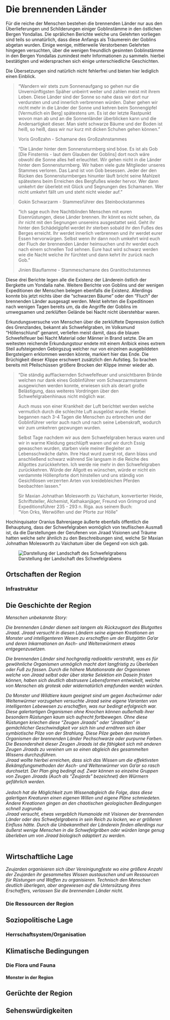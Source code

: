 # Die brennenden Länder

Für die reiche der Menschen bestehen die brennenden Länder nur aus den Überlieferungen und Schilderungen einiger Goblinstämme in den östlichen Bergen Yondallas. Die sprälichen Berichte welche uns Gelehrten vorliegen sind teils so unnatürlich, dass diese Anfangs als Träumerein der Goblins abgetan wurden. Einige wenige, mittlerweile Verstorbenen Gelehrten hingegen versuchten, über die wenigen freundlich gesinnten Goblinstämme in den Bergen Yondallas zumindest mehr Informationen zu sammeln. hierbei bestätigten und widersprachen sich einige unterschiedliche Geschichten.

Die Übersetzungen sind natürlich nicht fehlerfrei und bieten hier lediglich einen Einblick.

> "Wandern wir stets zum Sonnenaufgang so gehen nur die Unvernünftigsten Späher unbeirrt weiter und zahlen meist mit ihrem Leben. Diese Länder sind der Sonne so nahe dass wir dort nur verdursten und und innerlich verbrennen würden. Daher gehen wir nicht mehr in die Länder der Sonne und kehren beim Sonnengipfel [Vermutlich ein Berg] spätestens um. Es ist der letzte Rastpunkt wovon man ab und an die Sonnenländer überblicken kann und die Andersartigkeit dieser. Man sieht schwarze Bäume und der Boden ist heiß, so heiß, dass wir nur kurz mit dicken Schuhen gehen können."
>
> Voris Großzahn - Schamane des Großzahnstammes

> "Die Länder hinter dem Sonnensturmberg sind böse. Es ist als Gob [Die Finsternis - laut dem Glauben der Goblins] dort noch wäre obwohl die Sonne alles hell erleuchtet. Wir gehen nicht in die Länder hinter dem Sonnensturmberg. Wir haben viele gute Mitglieder unseres Stammes verloren. Das Land ist von Gob besessen. Jeder der den Rücken des Sonnensturmberges hinunter läuft bricht seine Mahlzeit spätestens beim Erreichen des Bergfußes wieder hervor. Wer dann umkehrt der überlebt mit Glück und Segnungen des Schamanen. Wer nicht umkehrt fällt um und steht nicht wieder auf."
>
> Gokin Schwarzarm - Stammesführer des Steinbockstammes

> "Ich sage euch ihre Nachtblinden Menschen mit euren Eisenrüstungen, diese Länder brennen. Ihr könnt es nicht sehen, da ihr nicht mit den Segnungen unsereins ausgestattet seid. Geht ihr hinter den Schädelgipfel werdet ihr sterben sobald ihr den Fußes des Berges erreicht. Ihr werdet innerlich verbrennen und ihr werdet eurer Essen hervorwürgen. Selbst wenn ihr dann noch umkehrt wird euch der Fluch der brennenden Länder heimsuchen und ihr werdet euch nach einem schnellen Tod sehnen. Eure haut wird schwarz werden wie die Nacht welche ihr fürchtet und dann kehrt ihr zurück nach Gob."
>
> Jinien Blauflamme - Stammeschamane des Granitlochstammes

Diese drei Berichte legen alle die Existenz der Länderein östlich der Bergkette um Yondalla nahe. Weitere Berichte von Goblins und der wenigen Expeditionen der Menschen belegen ebenfalls die Existenz. Allerdings konnte bis jetzt nichts über die "schwarzen Bäume" oder den "Fluch" der brennenden Länder ausgesagt werden. Meist kehrten die Expeditinoen nach wenigen Tagen bereits um, da die Angriffe der Goblins im umwegsamen und zerklüften Gelände bei Nacht nicht überstehbar waren.

Erkundungsversuche von Menschen über die zerklüftete Depression östlich des Grenzlandes, bekannt als Schwefelgraben, im Volksmund "Höllenschlund" genannt, verliefen meist damit, dass die blauen Schwefelfeuer bei Nacht Material oder Männer in Brand setzte. Die am weitesten reichende Erkundungstour endete mit einem Anlbick eines extrem Steil aufsteigenden Gebirgszug welcher nur von einzelnen ausgebildeten Bergsteigern erklommen werden könnte, markiert hier das Ende. Die Brüchigkeit dieser Klippe erschwert zusätzlich den Aufstieg. So brachen bereits mit Pfeilschüssen größere Brocken der Klippe immer wieder ab.

> "Die ständig aufflackernden Schwefelfeuer und unsichtbaren Brände welchen nur dank eines Goblinführer vom Schwarzarmstamm ausgewichen werden konnte, erwiesen sich als derart große Belästigung, dass weiteres Vordringen über den Schwefelgrabenhinaus nicht möglich war.
>
> Auch muss von einer Krankheit der Luft berichtet werden welche vermutlich durch die schlechte Luft ausgelöst wurde. Hierbei begannen nach 3-4 Tagen die Menschen zu erbrechen und der Goblinführer verlor auch nach und nach seine Lebenskraft, wodurch wir zum umkehren gezwungen wurden.
>
> Selbst Tage nachdem wir aus dem Schwefelgraben heraus waren und wir in warme Kleidung geschlüpft waren und wir durch Essig gewaschen wurden, starben viele meiner Begleiter an Lebensschwäche dahin. Ihre Haut wurd zuerst rot, dann blass und anschließend schwarz während Sie langsam in die Reiche des Allgottes zurückkehrten. Ich werde nie mehr in den Schwefelgraben zurückkehren. Würde der Allgott es wünschen, würde er nicht ein verdammte Höllenpforte dort hinstellen und uns ständig von Gesichtlosen verzerrten Arten von kreidebleichen Pferden beobachten lassen."
>
> Sir Maxian Johnathan Molesworth zu Vaichatum, konvertierter Heide, Schriftsteller, Alchemist, Kathakanjäger, Freund von Grimgrod und Expeditionsführer 235 - 293 n. Riga. aus seinem Buch:\
> "Von Orks, Werwölfen und der Pforte zur Hölle"

Hochinquisator Oranius Bahrenjaege äußerte ebenfalls öffentlich die Behauptung, dass der Schwefelgraben womöglich von teuflischen Ausmaß ist, da die Darstellungen der Gerufenen von Jiraad Visionen und Träume hatten welche sehr ähnlich zu den Beschreibungen sind, welche Sir Maxian Johnathan Molesworth zu Vaichatum über die Gegend von sich gab.

![Darstellung der Landschaft des Schwefelgrabens](Pictures/Flavor/Platzhalter/jiraaddream.jpg "Darstellung der Landschaft des Schwefelgrabens")

## Ortschaften der Region

### Infrastruktur

## Die Geschichte der Region

*Menschen unbekannte Story:*

*Die brennenden Länder dienen seit langem als Rückzugsort des Blutgottes Jiraad. Jiraad versucht in diesen Ländern seine eigenen Kreationen an Monster und intelligenteren Wesen zu erschaffen um der Blutgöttin Ga'ar und deren Inkarnationen an Asch- und Weltenwürmern etwas entgegenzusetzen.*

*Die brennenden Länder sind hochgradig radioaktiv verstrahlt, was es für gewöhnliche Organismen unmöglich macht dort langfristig zu Überleben oder Fuß zu fassen. Durch die höhere Mutationsrate der Organismen welche von Jiraad selbst oder über starke Selektion ein Dasein fristen können, haben sich deutlich abstrusere Lebensformen entwickelt, welche von Menschen als grotesk oder widernatürlich empfunden werden würden.*

*Da Monster und Wildtiere kaum geeignet sind um gegen Aschwürmer oder Weltenwürmer vorzugehen versuchte Jiraad seine eigene Varianten von intelligenten Lebewesen zu erschaffen, was nur bedingt erfolgreich war. Diese galertartigen Organismen ohne Knochen können außerhalb ihrer besondern Rüstungen kaum sich aufrecht fortbewegen. Ohne diese Rüstungen kriechen diese "Zeugen Jiraads" oder "Jiraaditen" in gemächlicher Geschwindigkeit vor sich hin und ernähren sich über symbiotische Pilze von der Strahlung. Diese Pilze geben den meisten Organismen der brennenden Länder Pechschwarze oder purpurne Farben. Die Besondersheit dieser Zeugen Jiraads ist die fähigkeit sich mit anderen Zeugen Jiraads zu vereinen um so einen abgleich des gesammelten Wissens durchzuführen. \
Jiraad wollte hierbei erreichen, dass sich das Wissen um die effektivsten Bekämpfungsmethoden der Asch- und Weltenwürmer von Ga'ar so rasch durchsetzt. Der Plan ging bedingt auf. Zwar können so einzelne Gruppen von Zeugen Jiraads (Auch als "Zeujards" bezeichnet) den Würmern gefährlich werden.\
\
Jedoch hat die Möglichkeit zum Wissenabgleich die Folge, dass diese galertigen Kreaturen einen eigenen Willen und eigene Pläne schmiedeten. Andere Kreationen gingen an den chaotischen geologischen Bedingungen schnell zugrunde.\
Jiraad versucht, etwas vergeblich Humanoide mit Visionen der brennenden Länder oder des Schwefelgrabens in sein Reich zu locken, wo er größeren Einfluss hätte. Durch die Unbekanntheit der Länderein finden allerdings nur äußerst wenige Menschen in die Schwefelgräben oder würden lange genug überleben um von Jiraad biologisch adaptiert zu werden.*\
\

## Wirtschaftliche Lage

*Zeujarden organisieren sich über Vereinigungfeste wo eine größere Anzahl der Zeujarden ihr gesammeltes Wissen austauschen und um Ressourcen für Rüstungen und Waffen zu organisieren. Technisch den Menschen deutlich überlegen, aber angewiesen auf die Untersützung ihres Erschaffers, verlassen Sie die brennenden Länder nicht.*

### Die Ressourcen der Region

## Soziopolitische Lage

### Herrschaftsystem/Organisation

## Klimatische Bedingungen

### Die Flora und Fauna

#### Monster in der Region

## Gerüchte der Region

## Sehenswürdigkeiten
